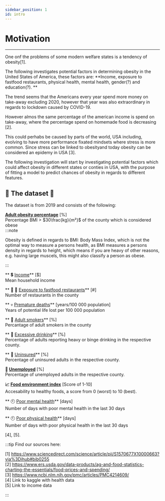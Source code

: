 ```yaml
---
sidebar_position: 1
id: intro
---
```

# Motivation 
___ 
One onf the problems of some modern welfare states is a tendency of obesity[1].

The following investigates potential factors in determining obesity in the United States of America, these factors are: **Income, exposure to fastfood restaurants, physical health, mental health, gender(?) and education(?).
**

The trend seems that the Americans every year spend more money on take-away  excluding 2020, however that year was also extraordinary in regards to lockdown caused by COVID-19.

However almos the same percentage of the american income is spend on take-away, where the percentage spend on homemade food is decreasing [2].

This could perhabs be caused by parts of the world, USA including, evolving to have more performance fixated mindsets where stress is more common. Since stress can be linked to obesityand today obesity can be considered an epidemy in USA [3].

The following investigation will start by investigating potential factors which could affect obesity in different states or conties in USA, with the purpose of fitting a model to predict chances of obesity in regards to different features. 

## :page_with_curl: The dataset :page_with_curl:

The dataset is from 2019 and consists of the following: 

**[Adult obesity percentage](https://www.countyhealthrankings.org/explore-health-rankings/measures-data-sources/county-health-rankings-model/health-factors/health-behaviors/diet-exercise/adult-obesity)** [%]<br />
Percentage BMI > $30\frac{kg}{m²}$ of the county which is considered obese  
:::note

Obesity is defined in regards to BMI: Body Mass Index, which is not the optimal way to measure a persons health, as BMI measures a persons density in regards to height, which means if you are heavy of other reasons, e.g. having large muscels, this might also classify a person as obese.

:::



** :heavy_dollar_sign: [Income](https://www.kaggle.com/datasets/goldenoakresearch/us-household-income-stats-geo-locations)**  [$]  <br />
Mean household income

 ** :hamburger: :fries: [Exposure to fastfood restaurants](https://www.kaggle.com/datasets/rishidamarla/fast-food-restaurants-in-america?resource=download)**  [#] <br />
 Number of restaurants in the county 

 ** :skull: [Premature deaths](https://www.countyhealthrankings.org/explore-health-rankings/measures-data-sources/county-health-rankings-model/health-outcomes/length-of-life/premature-death-ypll)**   [years/100 000 population] <br />
 Years of potential life lost per 100 000 population

 ** :smoking: [Adult smokers](https://www.countyhealthrankings.org/explore-health-rankings/measures-data-sources/county-health-rankings-model/health-factors/health-behaviors/tobacco-use/adult-smoking)**  [%] <br />
 Percantage of adult smokers in the county

 ** :wine_glass: [Excessive drinking](https://www.countyhealthrankings.org/explore-health-rankings/measures-data-sources/county-health-rankings-model/health-factors/health-behaviors/alcohol-drug-use/excessive-drinking)**  [%] <br />
 Percentage of adults reporting heavy or binge drinking in the respective county.

** :office: [Uninsured](https://www.countyhealthrankings.org/explore-health-rankings/measures-data-sources/county-health-rankings-model/health-factors/clinical-care/access-to-care/uninsured)**  [%] <br />
 Percentage of uninsured adults in the respective county.

**:statue_of_liberty: [Unemployed](https://www.countyhealthrankings.org/explore-health-rankings/measures-data-sources/county-health-rankings-model/health-factors/social-and-economic-factors/employment/unemployment)** [%]  <br />
Percentage of unemployed adults in the respective county.

**:chart_with_upwards_trend: [Food environment index](https://www.countyhealthrankings.org/explore-health-rankings/measures-data-sources/county-health-rankings-model/health-factors/health-behaviors/diet-exercise/food-environment-index)** [Score of 1-10]  <br />
Accesability to healthy foods, a score from 0 (worst) to 10 (best).

** :clock10: [Poor mental health](https://www.countyhealthrankings.org/explore-health-rankings/measures-data-sources/county-health-rankings-model/health-outcomes/quality-of-life/poor-mental-health-days)** [days] <br />
Number of days with poor mental health in the last 30 days

** :clock10: [Poor physical health](https://www.countyhealthrankings.org/explore-health-rankings/measures-data-sources/county-health-rankings-model/health-outcomes/quality-of-life/poor-physical-health-days)** [days] <br />
Number of days with poor physical health in the last 30 days




[4], [5].







:::tip Find our sources here: 

[1] https://www.sciencedirect.com/science/article/pii/S1570677X10000663?via%3Dihub#bib0255 <br />
[2] https://www.ers.usda.gov/data-products/ag-and-food-statistics-charting-the-essentials/food-prices-and-spending/ <br />
[3] https://www.ncbi.nlm.nih.gov/pmc/articles/PMC4214609/ <br />
[4] Link to kaggle with health data <br />
[5] Link to income data

:::
